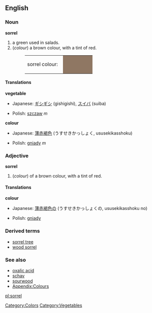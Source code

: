 {{Wikipedia}}
==English==

===Noun===
'''sorrel'''
# a green used in salads.
#(''colour'') a brown colour, with a tint of red.
#:<table><tr><td>sorrel colour: &nbsp;</td><td bgcolor="#8F7763" width="80">&nbsp; </td></tr></table>

====Translations====
'''vegetable'''
{{top}}
*Japanese: [[ギシギシ]] (gishigishi), [[スイバ]] (suiba)
{{mid}}
*Polish: [[szczaw]] ''m''
{{bottom}}

'''colour'''
{{top}}
*Japanese: [[薄赤褐色]] (うすせきかっしょく, ususekikasshoku)
{{mid}}
*Polish: [[gniady]] ''m''
{{bottom}}

===Adjective===
'''sorrel'''
#(''colour'') of a brown colour, with a tint of red.

====Translations====
'''colour'''
{{top}}
*Japanese: [[薄赤褐色]]の (うすせきかっしょくの, ususekikasshoku no)
{{mid}}
*Polish: [[gniady]]
{{bottom}}

===Derived terms===
*[[sorrel tree]]
*[[wood sorrel]]

===See also===
*[[oxalic acid]]
*[[schav]]
*[[sourwood]]
*[[Wiktionary_Appendix:Colours|Appendix:Colours]]

[[Category:Colors]]
[[Category:Vegetables]]

[[pl:sorrel]]
